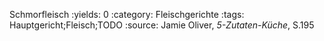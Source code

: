 Schmorfleisch
:yields: 0
:category: Fleischgerichte
:tags: Hauptgericht;Fleisch;TODO
:source: Jamie Oliver, _5-Zutaten-Küche_, S.195

